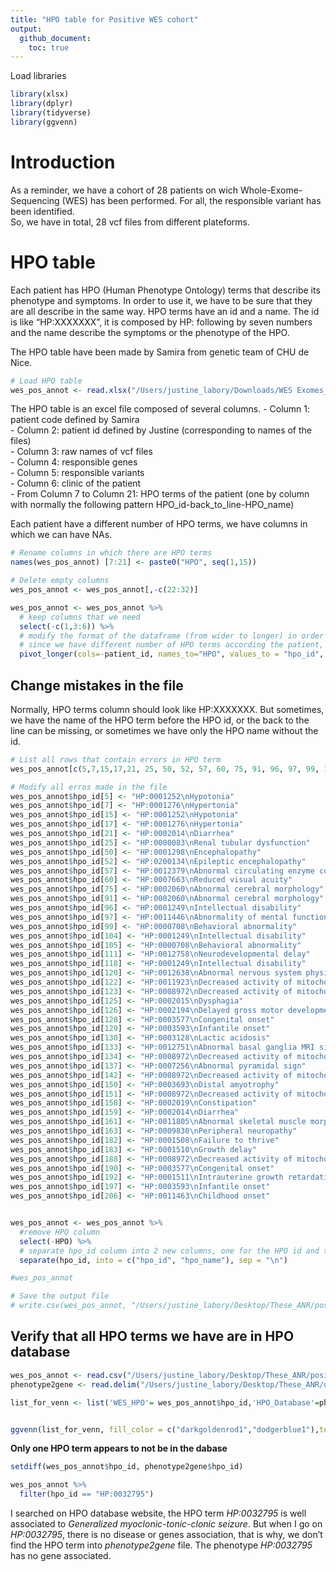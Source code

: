 ```yaml
---
title: "HPO table for Positive WES cohort"
output:
  github_document:
    toc: true
---
```


Load libraries
```r
library(xlsx)
library(dplyr)
library(tidyverse)
library(ggvenn)
```

# Introduction

As a reminder, we have a cohort of 28 patients on wich Whole-Exome-Sequencing (WES) has been performed. For all, the responsible variant has been identified. <br>
So, we have in total, 28 vcf files from different plateforms.

# HPO table

Each patient has HPO (Human Phenotype Ontology) terms that describe its phenotype and symptoms. In order to use it, we have to be sure that they are all describe in the same way. HPO terms have an id and a name. The id is like "HP:XXXXXXX", it is composed by HP: following by seven numbers and the name describe the symptoms or the phenotype of the HPO.

The HPO table have been made by Samira from genetic team of CHU de Nice.

```r
# Load HPO table
wes_pos_annot <- read.xlsx("/Users/justine_labory/Downloads/WES Exomes_positifs pr Viola-v2.xls", header = T, sheetIndex = 1)
```

The HPO table is an excel file composed of several columns.
- Column 1: patient code defined by Samira<br>
- Column 2: patient id defined by Justine (corresponding to names of the files)<br>
- Column 3: raw names of vcf files<br>
- Column 4: responsible genes<br>
- Column 5: responsible variants<br>
- Column 6: clinic of the patient<br>
- From Column 7 to Column 21: HPO terms of the patient (one by column with normally the following pattern HPO_id-back_to_line-HPO_name)<br>

Each patient have a different number of HPO terms, we have columns in which we can have NAs.

```r
# Rename columns in which there are HPO terms
names(wes_pos_annot) [7:21] <- paste0("HPO", seq(1,15))

# Delete empty columns
wes_pos_annot <- wes_pos_annot[,-c(22:32)]

wes_pos_annot <- wes_pos_annot %>%
  # keep columns that we need
  select(-c(1,3:6)) %>%
  # modify the format of the dataframe (from wider to longer) in order to have in a same column HPO terms
  # since we have different number of HPO terms according the patient, we remove NA.
  pivot_longer(cols=-patient_id, names_to="HPO", values_to = "hpo_id", values_drop_na = T)
```

## Change mistakes in the file

Normally, HPO terms column should look like HP:XXXXXXX\nname. But sometimes, we have the name of the HPO term before the HPO id, or the back to the line can be missing, or sometimes we have only the HPO name without the id.

```r
# List all rows that contain errors in HPO term
wes_pos_annot[c(5,7,15,17,21, 25, 50, 52, 57, 60, 75, 91, 96, 97, 99, 104, 105, 111, 118, 120, 122, 123, 125, 126, 128:130, 133, 134, 137, 142, 150, 151,158, 159, 161, 163, 182, 183, 188, 190, 192, 197, 206),]

# Modify all erros made in the file
wes_pos_annot$hpo_id[5] <- "HP:0001252\nHypotonia"
wes_pos_annot$hpo_id[7] <- "HP:0001276\nHypertonia"
wes_pos_annot$hpo_id[15] <- "HP:0001252\nHypotonia"
wes_pos_annot$hpo_id[17] <- "HP:0001276\nHypertonia"
wes_pos_annot$hpo_id[21] <- "HP:0002014\nDiarrhea"
wes_pos_annot$hpo_id[25] <- "HP:0000083\nRenal tubular dysfunction"
wes_pos_annot$hpo_id[50] <- "HP:0001298\nEncephalopathy"
wes_pos_annot$hpo_id[52] <- "HP:0200134\nEpileptic encephalopathy"
wes_pos_annot$hpo_id[57] <- "HP:0012379\nAbnormal circulating enzyme concentration or activity"
wes_pos_annot$hpo_id[60] <- "HP:0007663\nReduced visual acuity"
wes_pos_annot$hpo_id[75] <- "HP:0002060\nAbnormal cerebral morphology"
wes_pos_annot$hpo_id[91] <- "HP:0002060\nAbnormal cerebral morphology"
wes_pos_annot$hpo_id[96] <- "HP:0001249\nIntellectual disability"
wes_pos_annot$hpo_id[97] <- "HP:0011446\nAbnormality of mental function"
wes_pos_annot$hpo_id[99] <- "HP:0000708\nBehavioral abnormality"
wes_pos_annot$hpo_id[104] <- "HP:0001249\nIntellectual disability"
wes_pos_annot$hpo_id[105] <- "HP:0000708\nBehavioral abnormality"
wes_pos_annot$hpo_id[111] <- "HP:0012758\nNeurodevelopmental delay"
wes_pos_annot$hpo_id[118] <- "HP:0001249\nIntellectual disability"
wes_pos_annot$hpo_id[120] <- "HP:0012638\nAbnormal nervous system physiology"
wes_pos_annot$hpo_id[122] <- "HP:0011923\nDecreased activity of mitochondrial complex I"
wes_pos_annot$hpo_id[123] <- "HP:0008972\nDecreased activity of mitochondrial respiratory chain"
wes_pos_annot$hpo_id[125] <- "HP:0002015\nDysphagia"
wes_pos_annot$hpo_id[126] <- "HP:0002194\nDelayed gross motor development"
wes_pos_annot$hpo_id[128] <- "HP:0003577\nCongenital onset"
wes_pos_annot$hpo_id[129] <- "HP:0003593\nInfantile onset"
wes_pos_annot$hpo_id[130] <- "HP:0003128\nLactic acidosis"
wes_pos_annot$hpo_id[133] <- "HP:0012751\nAbnormal basal ganglia MRI signal intensity"
wes_pos_annot$hpo_id[134] <- "HP:0008972\nDecreased activity of mitochondrial respiratory chain"
wes_pos_annot$hpo_id[137] <- "HP:0007256\nAbnormal pyramidal sign"
wes_pos_annot$hpo_id[142] <- "HP:0008972\nDecreased activity of mitochondrial respiratory chain"
wes_pos_annot$hpo_id[150] <- "HP:0003693\nDistal amyotrophy"
wes_pos_annot$hpo_id[151] <- "HP:0008972\nDecreased activity of mitochondrial respiratory chain"
wes_pos_annot$hpo_id[158] <- "HP:0002019\nConstipation"
wes_pos_annot$hpo_id[159] <- "HP:0002014\nDiarrhea"
wes_pos_annot$hpo_id[161] <- "HP:0011805\nAbnormal skeletal muscle morphology"
wes_pos_annot$hpo_id[163] <- "HP:0009830\nPeripheral neuropathy"
wes_pos_annot$hpo_id[182] <- "HP:0001508\nFailure to thrive"
wes_pos_annot$hpo_id[183] <- "HP:0001510\nGrowth delay"
wes_pos_annot$hpo_id[188] <- "HP:0008972\nDecreased activity of mitochondrial respiratory chain"
wes_pos_annot$hpo_id[190] <- "HP:0003577\nCongenital onset"
wes_pos_annot$hpo_id[192] <- "HP:0001511\nIntrauterine growth retardation"
wes_pos_annot$hpo_id[197] <- "HP:0003593\nInfantile onset"
wes_pos_annot$hpo_id[206] <- "HP:0011463\nChildhood onset"


wes_pos_annot <- wes_pos_annot %>%
  #remove HPO column
  select(-HPO) %>%
  # separate hpo_id column into 2 new columns, one for the HPO id and the other one for name.
  separate(hpo_id, into = c("hpo_id", "hpo_name"), sep = "\n")

#wes_pos_annot

# Save the output file
# write.csv(wes_pos_annot, "/Users/justine_labory/Desktop/These_ANR/positive_wes_hpo_table.csv", row.names = F)
```

## Verify that all HPO terms we have are in HPO database

```r
wes_pos_annot <- read.csv("/Users/justine_labory/Desktop/These_ANR/positive_wes_hpo_table.csv")
phenotype2gene <- read.delim("/Users/justine_labory/Desktop/These_ANR/database/hpo/phenotype_to_genes.txt")

list_for_venn <- list('WES_HPO'= wes_pos_annot$hpo_id,'HPO_Database'=phenotype2gene$hpo_id) 


ggvenn(list_for_venn, fill_color = c("darkgoldenrod1","dodgerblue1"),text_size = 8, stroke_linetype=1, show_percentage = F)
```

**Only one HPO term appears to not be in the dabase**

```r
setdiff(wes_pos_annot$hpo_id, phenotype2gene$hpo_id)

wes_pos_annot %>%
  filter(hpo_id == "HP:0032795")
```

I searched on HPO database website, the HPO term *HP:0032795* is well associated to *Generalized myoclonic-tonic-clonic seizure*. But when I go on *HP:0032795*, there is no disease or genes association, that is why, we don't find the HPO term into *phenotype2gene* file. The phenotype *HP:0032795* has no gene associated.
